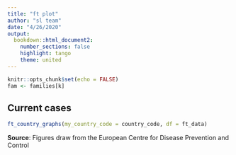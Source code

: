 ```yaml
---
title: "ft plot"
author: "sl team"
date: "4/26/2020"
output: 
  bookdown::html_document2:
    number_sections: false
    highlight: tango
    theme: united
---
```


```r
knitr::opts_chunk$set(echo = FALSE)
fam <- families[k]

```


## Current cases


```r

ft_country_graphs(my_country_code = country_code, df = ft_data)

```

**Source**: Figures draw from the European Centre for Disease Prevention and Control  
